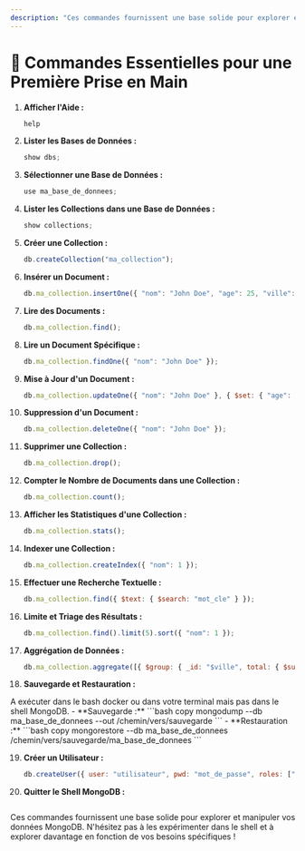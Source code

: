 ```yaml
---
description: "Ces commandes fournissent une base solide pour explorer et manipuler vos données MongoDB. N'hésitez pas à les expérimenter dans le shell et à explorer davantage en fonction de vos besoins spécifiques."
---
```


# 🧰 Commandes Essentielles pour une Première Prise en Main

1. **Afficher l'Aide :**
    ```javascript copy
    help
    ```

2. **Lister les Bases de Données :**
    ```javascript copy
    show dbs;
    ```

3. **Sélectionner une Base de Données :**
    ```javascript copy
    use ma_base_de_donnees;
    ```

4. **Lister les Collections dans une Base de Données :**
    ```javascript copy
    show collections;
    ```

5. **Créer une Collection :**
    ```javascript copy
    db.createCollection("ma_collection");
    ```

6. **Insérer un Document :**
    ```javascript copy
    db.ma_collection.insertOne({ "nom": "John Doe", "age": 25, "ville": "Villebourg" });
    ```

7. **Lire des Documents :**
    ```javascript copy
    db.ma_collection.find();
    ```

8. **Lire un Document Spécifique :**
    ```javascript copy
    db.ma_collection.findOne({ "nom": "John Doe" });
    ```

9. **Mise à Jour d'un Document :**
    ```javascript copy
    db.ma_collection.updateOne({ "nom": "John Doe" }, { $set: { "age": 26 } });
    ```

10. **Suppression d'un Document :**
    ```javascript copy
    db.ma_collection.deleteOne({ "nom": "John Doe" });
    ```

11. **Supprimer une Collection :**
    ```javascript copy
    db.ma_collection.drop();
    ```

12. **Compter le Nombre de Documents dans une Collection :**
    ```javascript copy
    db.ma_collection.count();
    ```

13. **Afficher les Statistiques d'une Collection :**
    ```javascript copy
    db.ma_collection.stats();
    ```

14. **Indexer une Collection :**
    ```javascript copy
    db.ma_collection.createIndex({ "nom": 1 });
    ```

15. **Effectuer une Recherche Textuelle :**
    ```javascript copy
    db.ma_collection.find({ $text: { $search: "mot_cle" } });
    ```

16. **Limite et Triage des Résultats :**
    ```javascript copy
    db.ma_collection.find().limit(5).sort({ "nom": 1 });
    ```

17. **Aggrégation de Données :**
    ```javascript copy
    db.ma_collection.aggregate([{ $group: { _id: "$ville", total: { $sum: 1 } } }]);
    ```

18. **Sauvegarde et Restauration :**
<Callout type="warning" emoji="⚠️">
A exécuter dans le bash docker ou dans votre terminal mais pas dans le shell MongoDB.
</Callout>
    - **Sauvegarde :**
        ```bash copy
        mongodump --db ma_base_de_donnees --out /chemin/vers/sauvegarde
        ```
    - **Restauration :**
        ```bash copy
        mongorestore --db ma_base_de_donnees /chemin/vers/sauvegarde/ma_base_de_donnees
        ```

19. **Créer un Utilisateur :**
    ```javascript copy
    db.createUser({ user: "utilisateur", pwd: "mot_de_passe", roles: ["readWrite"] });
    ```

20. **Quitter le Shell MongoDB :**
    ```javascript copy
    ```

Ces commandes fournissent une base solide pour explorer et manipuler vos données MongoDB. N'hésitez pas à les expérimenter dans le shell et à explorer davantage en fonction de vos besoins spécifiques !